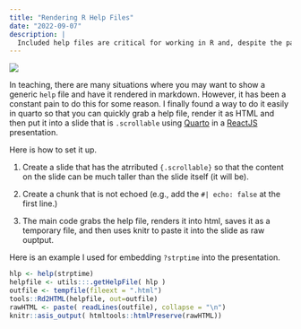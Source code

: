 ```yaml
---
title: "Rendering R Help Files"
date: "2022-09-07"
description: |
  Included help files are critical for working in R and, despite the pain that is caused by creating them when you make libraries, they are an essential part of the experience and help your users more easily gain proficiency.  One of the challenges, however, has been including the actual text of a help file into a markdown document.  Here is an example of how to include help files by rendering .Rd to Html and then knitting it into the document itself.
---
```


![](featured.png)

In teaching, there are many situations where you may want to show a generic `help` file and have it rendered in markdown. However, it has been a constant pain to do this for some reason. I finally found a way to do it easily in quarto so that you can quickly grab a help file, render it as HTML and then put it into a slide that is `.scrollable` using [Quarto](https://quarto.org) in a [ReactJS](https://reactjs.org) presentation.

Here is how to set it up.

1. Create a slide that has the atrributed `{.scrollable}` so that the content on the slide can be much taller than the slide itself (it will be).

2. Create a chunk that is not echoed (e.g., add the `#| echo: false` at the first line.)

3. The main code grabs the help file, renders it into html, saves it as a temporary file, and then uses knitr to paste it into the slide as raw ouptput.

Here is an example I used for embedding `?strptime` into the presentation.

```r
hlp <- help(strptime)
helpfile <- utils:::.getHelpFile( hlp )
outfile <- tempfile(fileext = ".html")
tools::Rd2HTML(helpfile, out=outfile)
rawHTML <- paste( readLines(outfile), collapse = "\n")
knitr::asis_output( htmltools::htmlPreserve(rawHTML))
```

